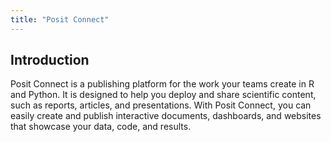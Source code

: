 ```yaml
---
title: "Posit Connect"
---
```


## Introduction

Posit Connect is a publishing platform for the work your teams create in R and Python. It is designed to help you deploy and share scientific content, such as reports, articles, and presentations. With Posit Connect, you can easily create and publish interactive documents, dashboards, and websites that showcase your data, code, and results.